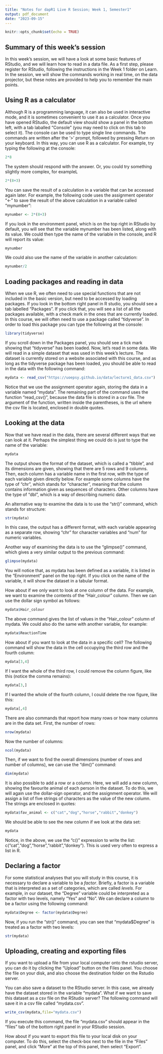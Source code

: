 ```yaml
---
title: "Notes for dapR1 Live R Session; Week 1, Semester1"
output: pdf_document
date: "2023-09-15"
---
```


```r
knitr::opts_chunk$set(echo = TRUE)
```

## Summary of this week's session

In this week's session, we will have a look at some basic features of RStudio, and we will learn how to read in a data file. As a first step, please register for RStudio, following the instructions in the Week 1 folder on Learn. In the session, we will show the commands working in real time, on the data projector, but these notes are provided to help you to remember the main points.

## Using R as a calculator


Although R is a programming language, it can also be used in interactive mode, and it is sometimes convenient to use it as a calculator. Once you have opened RStudio, the default view should show a panel in the bottom left, with a tab laballed "Console" (you may need to click on this tab to select it).  The console can be used to type single line commands. The commands are written after the '>' prompt, followed by pressing Return on your keyboard. In this way, you can use R as a calculator. For example, try typing the following at the console:

```r
2*8
```

The system should respond with the answer. Or, you could try something slightly more complex, for exampleL
```r
2*(8+3)
```
You can save the result of a calculation in a variable that can be accessed again later. For example, the following code uses the assignment operator "<-" to save the result of the above calculation in a variable called "mynumber":
```r
mynumber <- 2*(8+3)
```
If you look in the environment panel, which is on the top right in RStudio by default, you will see that the variable mynumber has been listed, along with its value. We could then type the name of the variable in the console, and R will report its value:
```r
mynumber
```
We could also use the name of the variable in another calculation:
```r
mynumber/2
```
## Loading packages and reading in data

When we use R, we often need to use special functions that are not included in the basic version, but need to be accessed by loading packages. If you look in the bottom right panel in R studio, you should see a tab labelled "Packages". If you click that, you will see a list of all the packages available, with a check mark in the ones that are currently loaded. In this course, we will often need to use a package called "tidyverse". In order to load this package you can type the following at the console:
```r
library(tidyverse)
```
If you scroll down in the Packages panel, you should see a tick mark showing that "tidyverse" has been loaded. Now, let's read in some data. We will read in a simple dataset that was used in this week's lecture. The dataset is currently stored on a website associated with this course, and as long as the tidyverse package has been loaded, you should be able to read in the data with the following command:
```r
mydata <- read_csv("https://uoepsy.github.io/data/lecture1_data.csv")
```
Notice that we use the assignment operator again, storing the data in a variable named "mydata". The remaining part of the command uses the function "read_csv()", because the data file is stored in a csv file. The argument of the function, written inside the parentheses, is the url where the csv file is located, enclosed in double quotes.

## Looking at the data

Now that we have read in the data, there are several different ways that we can look at it. 
Perhaps the simplest thing we could do is just to type the name of the variable:
```r
mydata
```
The output shows the format of the dataset, which is called a "tibble", and its dimensions are given, showing that there are 5 rows and 9 columns. Then, each column has a variable name in the first row, with the type of each variable given directly below. For example some columns have the type of "chr", which stands for "character", meaning that the column contains information given as sequences of characters. Other columns have the type of "dbl", which is a way of describing numeric data. 

An alternative way to examine the data is to use the "str()" command, which stands for structure:
```r
str(mydata)
```
In this case, the output has a different format, with each variable appearing as a separate row, showing "chr" for character variables and "num" for numeric variables.

Another way of examining the data is to use the "glimpse()" command,  which gives a very similar output to the previous command:
```r
glimpse(mydata)
```
You will notice that, as mydata has been defined as a variable, it is listed in the "Environment" panel on the top right. If you click on the name of the variable, it will show the dataset in a tabular format. 

How about if we only want to look at one column of the data. For example, we want to examine the contents of the "Hair_colour" column. Then we can use the dollar sign symbol as follows:
```r
mydata$Hair_colour
```
The above command gives the list of values in the "Hair_colour" column of mydata. 
We could also do the same with another variable, for example:
```r
mydata$ReactionTime
```
How about if you want to look at the data in a specific cell? The following command will show the data in the cell occupying the third row and the fourth column:
```r
mydata[3,4]
```
If I want the whole of the third row, I could remove the column figure, like this (notice the comma remains):
```r
mydata[3,]
```
If I wanted the whole of the fourth column, I could delete the row figure, like this:
```r
mydata[,4]
```
There are also commands that report how many rows or how many columns are in the data set. First, the number of rows:
```r
nrow(mydata)
```
Now the number of columns:
```r
ncol(mydata)
```
Then, if we want to find the overall dimensions (number of rows and number of columns), we can use the "dim()" command:
```r
dim(mydata)
```
It is also possible to add a row or a column. Here, we will add a new column, showing the favourite animal of each person in the dataset. To do this, we will again use the dollar-sign operator, and the assignment operator. We will assign a list of five strings of characters as the value of the new column. The strings are enclosed in quotes:
```r
mydata$fav_animal <- c("cat","dog","horse","rabbit","donkey")
```
We should be able to see the new column if we look at the data set:
```r
mydata
```
Notice, in the above, we use the "c()" expression to write the list: c("cat","dog","horse","rabbit","donkey"). This is used very often to express a list in R. 


## Declaring a factor

For some statistical analyses that you will study in this course, it is necessary to declare a variable to be a *factor*.  Briefly, a factor is a variable that is interpreted as a set of  categories, which are called *levels*. For example, in our dataset, the "Degree" variable could be interpreted as a factor with two levels, namely "Yes" and "No". We can declare a column to be a factor using the following command:
```r
mydata$Degree <- factor(mydata$Degree)
```
Now, if you run the "str()" command, you can see that "mydata$Degree" is treated as a factor with two levels:
```r
str(mydata)
```

## Uploading, creating and exporting files 

If you want to upload a file from your local computer onto the rstudio server, you can do it by clicking the "Upload" button on the Files panel. You choose the file on your disk, and also choose the destination folder on the Rstudio server.

You can also save a dataset to the RStudio server. 
In this case, we already have the dataset stored in the variable "mydata". What if we want to save this dataset as a csv file on the RStudio server? The following command will save it in a csv file called "mydata.csv". 
```r
write_csv(mydata,file="mydata.csv")
```

If you execute this command, the file "mydata.csv" should appear in the "files" tab of the bottom right panel in your RStudio session. 


How about if you want to export this file to your local disk on your computer. To do this, select the check-box next to the file in the "Files" panel, and click "More" at the top of this panel, then select "Export".




